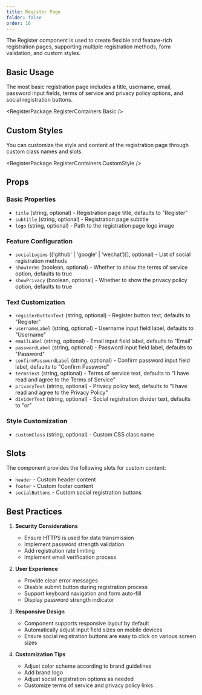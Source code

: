 ```yaml
---
title: Register Page
folder: false
order: 16
---
```



The Register component is used to create flexible and feature-rich registration pages, supporting multiple registration methods, form validation, and custom styles.

## Basic Usage

The most basic registration page includes a title, username, email, password input fields, terms of service and privacy policy options, and social registration buttons.

<RegisterPackage.RegisterContainers.Basic />

## Custom Styles

You can customize the style and content of the registration page through custom class names and slots.

<RegisterPackage.RegisterContainers.CustomStyle />

## Props

### Basic Properties
- `title` (string, optional) - Registration page title, defaults to "Register"
- `subtitle` (string, optional) - Registration page subtitle
- `logo` (string, optional) - Path to the registration page logo image

### Feature Configuration
- `socialLogins` (('github' | 'google' | 'wechat')[], optional) - List of social registration methods
- `showTerms` (boolean, optional) - Whether to show the terms of service option, defaults to true
- `showPrivacy` (boolean, optional) - Whether to show the privacy policy option, defaults to true

### Text Customization
- `registerButtonText` (string, optional) - Register button text, defaults to "Register"
- `usernameLabel` (string, optional) - Username input field label, defaults to "Username"
- `emailLabel` (string, optional) - Email input field label, defaults to "Email"
- `passwordLabel` (string, optional) - Password input field label, defaults to "Password"
- `confirmPasswordLabel` (string, optional) - Confirm password input field label, defaults to "Confirm Password"
- `termsText` (string, optional) - Terms of service text, defaults to "I have read and agree to the Terms of Service"
- `privacyText` (string, optional) - Privacy policy text, defaults to "I have read and agree to the Privacy Policy"
- `dividerText` (string, optional) - Social registration divider text, defaults to "or"

### Style Customization
- `customClass` (string, optional) - Custom CSS class name

## Slots

The component provides the following slots for custom content:

- `header` - Custom header content
- `footer` - Custom footer content
- `socialButtons` - Custom social registration buttons

## Best Practices

1. **Security Considerations**
   - Ensure HTTPS is used for data transmission
   - Implement password strength validation
   - Add registration rate limiting
   - Implement email verification process

2. **User Experience**
   - Provide clear error messages
   - Disable submit button during registration process
   - Support keyboard navigation and form auto-fill
   - Display password strength indicator

3. **Responsive Design**
   - Component supports responsive layout by default
   - Automatically adjust input field sizes on mobile devices
   - Ensure social registration buttons are easy to click on various screen sizes

4. **Customization Tips**
   - Adjust color scheme according to brand guidelines
   - Add brand logo
   - Adjust social registration options as needed
   - Customize terms of service and privacy policy links 
